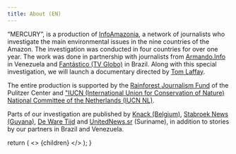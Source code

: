 ---
title: About (EN)
---

“MERCURY”, is a production of [InfoAmazonia](https://infoamazonia.org/), a network of journalists who investigate the main environmental issues in the nine countries of the Amazon. The investigation was conducted in four countries for over one year. The work was done in partnership with journalists from [Armando.Info](https://armando.info/) in Venezuela and [Fantástico (TV Globo)](https://g1.globo.com/fantastico/) in Brazil.  Along with this special investigation, we will launch a documentary directed by [Tom Laffay](https://www.tomlaffay.com/about/). 

The entire production is supported by the [Rainforest Journalism Fund](https://pulitzercenter.org/rainforest-journalism-fund-0) of the Pulitzer Center and ["IUCN (International Union for Conservation of Nature) National Committee of the Netherlands (IUCN NL)](https://www.iucn.nl/en).

Parts of our investigation are published by [Knack (Belgium)](https://www.knack.be/), [Stabroek News (Guyana)](https://www.stabroeknews.com/), [De Ware Tijd](http://www.dwtonline.com/) and [UnitedNews.sr](http://UnitedNews.sr) (Suriname), in addition to stories by our partners in Brazil and Venezuela.

<!-- This default export overrides the default layout ensuring -->
<!--  that the FAQ component isn't wrapped by other elements -->
  return (
    <>
      {children}
    </>
  );
}

